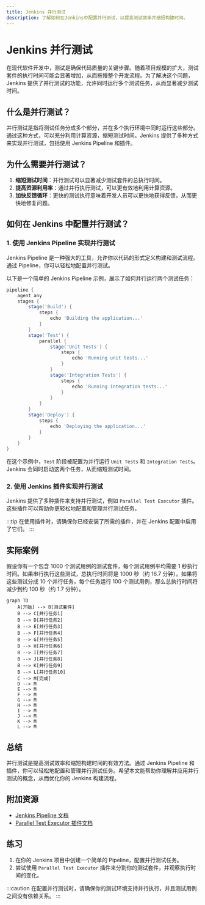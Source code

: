 ```yaml
---
title: Jenkins 并行测试
description: 了解如何在Jenkins中配置并行测试，以提高测试效率并缩短构建时间。
---
```


# Jenkins 并行测试

在现代软件开发中，测试是确保代码质量的关键步骤。随着项目规模的扩大，测试套件的执行时间可能会显著增加，从而拖慢整个开发流程。为了解决这个问题，Jenkins 提供了并行测试的功能，允许同时运行多个测试任务，从而显著减少测试时间。

## 什么是并行测试？

并行测试是指将测试任务分成多个部分，并在多个执行环境中同时运行这些部分。通过这种方式，可以充分利用计算资源，缩短测试时间。Jenkins 提供了多种方式来实现并行测试，包括使用 Jenkins Pipeline 和插件。

## 为什么需要并行测试？

1. **缩短测试时间**：并行测试可以显著减少测试套件的总执行时间。
2. **提高资源利用率**：通过并行执行测试，可以更有效地利用计算资源。
3. **加快反馈循环**：更快的测试执行意味着开发人员可以更快地获得反馈，从而更快地修复问题。

## 如何在 Jenkins 中配置并行测试？

### 1. 使用 Jenkins Pipeline 实现并行测试

Jenkins Pipeline 是一种强大的工具，允许你以代码的形式定义构建和测试流程。通过 Pipeline，你可以轻松地配置并行测试。

以下是一个简单的 Jenkins Pipeline 示例，展示了如何并行运行两个测试任务：

```groovy
pipeline {
    agent any
    stages {
        stage('Build') {
            steps {
                echo 'Building the application...'
            }
        }
        stage('Test') {
            parallel {
                stage('Unit Tests') {
                    steps {
                        echo 'Running unit tests...'
                    }
                }
                stage('Integration Tests') {
                    steps {
                        echo 'Running integration tests...'
                    }
                }
            }
        }
        stage('Deploy') {
            steps {
                echo 'Deploying the application...'
            }
        }
    }
}
```

在这个示例中，`Test` 阶段被配置为并行运行 `Unit Tests` 和 `Integration Tests`。Jenkins 会同时启动这两个任务，从而缩短测试时间。

### 2. 使用 Jenkins 插件实现并行测试

Jenkins 提供了多种插件来支持并行测试，例如 `Parallel Test Executor` 插件。这些插件可以帮助你更轻松地配置和管理并行测试任务。

:::tip
在使用插件时，请确保你已经安装了所需的插件，并在 Jenkins 配置中启用了它们。
:::

## 实际案例

假设你有一个包含 1000 个测试用例的测试套件，每个测试用例平均需要 1 秒执行时间。如果串行执行这些测试，总执行时间将是 1000 秒（约 16.7 分钟）。如果将这些测试分成 10 个并行任务，每个任务运行 100 个测试用例，那么总执行时间将减少到约 100 秒（约 1.7 分钟）。

```mermaid
graph TD
    A[开始] --> B[测试套件]
    B --> C[并行任务1]
    B --> D[并行任务2]
    B --> E[并行任务3]
    B --> F[并行任务4]
    B --> G[并行任务5]
    B --> H[并行任务6]
    B --> I[并行任务7]
    B --> J[并行任务8]
    B --> K[并行任务9]
    B --> L[并行任务10]
    C --> M[完成]
    D --> M
    E --> M
    F --> M
    G --> M
    H --> M
    I --> M
    J --> M
    K --> M
    L --> M
```

## 总结

并行测试是提高测试效率和缩短构建时间的有效方法。通过 Jenkins Pipeline 和插件，你可以轻松地配置和管理并行测试任务。希望本文能帮助你理解并应用并行测试的概念，从而优化你的 Jenkins 构建流程。

## 附加资源

- [Jenkins Pipeline 文档](https://www.jenkins.io/doc/book/pipeline/)
- [Parallel Test Executor 插件文档](https://plugins.jenkins.io/parallel-test-executor/)

## 练习

1. 在你的 Jenkins 项目中创建一个简单的 Pipeline，配置并行测试任务。
2. 尝试使用 `Parallel Test Executor` 插件来分割你的测试套件，并观察执行时间的变化。

:::caution
在配置并行测试时，请确保你的测试环境支持并行执行，并且测试用例之间没有依赖关系。
:::